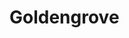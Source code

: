 
# Goldengrove
<ProjectDetails
  floatRight
  region="Reach"
  house="House Rowan"
  type="Castle"
  status="Completed"
  warp="/warp goldengrove"
  projectLead="Tact327"
  dateStarted="2014-06-29T07:00:00+00:00"
  dateCompleted="2014-06-29T07:00:00+00:00"
/>
